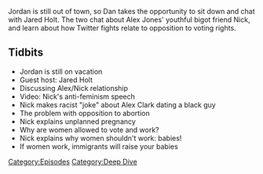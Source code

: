 {{DEFAULTSORT:
    #_EPISODE_0582:Chattin' With Jared
}}{{Episode
    | title           = Chattin' With Jared
    | caption         = Listen to this episode on [https://knowledgefight.libsyn.com/582-chattin-with-jared Libsyn] [https://open.spotify.com/episode/4j3yWexZ5aPmtl8IEwlAK1 Spotify], Read the [[Transcript/582: Chattin' With Jared|Unofficial Transcript]]
    | episodeNumber   = 582
    | length          = 01:14:36
    | airDate         = August 2, 2021
    | episodeType     = [[:Category:Deep Dive|Deep Dive]]
    | appearance      = [[Jared Holt]], [[Nick Fuentes]], [[Alex Clark]]
    | previousEpisode = [[581: June 3, 2003]]
    | nextEpisode     = [[583: August 1, 2021]]
}}

{{Stub}}

Jordan is still out of town, so Dan takes the opportunity to sit down and chat with Jared Holt.  The two chat about Alex Jones' youthful bigot friend Nick, and learn about how Twitter fights relate to opposition to voting rights.

==Tidbits==

*Jordan is still on vacation
*Guest host: Jared Holt
*Discussing Alex/Nick relationship
*Video: Nick's anti-feminism speech
*Nick makes racist "joke" about Alex Clark dating a black guy
*The problem with opposition to abortion
*Nick explains unplanned pregnancy
*Why are women allowed to vote and work?
*Nick explains why women shouldn't work: babies!
*If women work, immigrants will raise your babies

[[Category:Episodes]]
[[Category:Deep Dive]]
